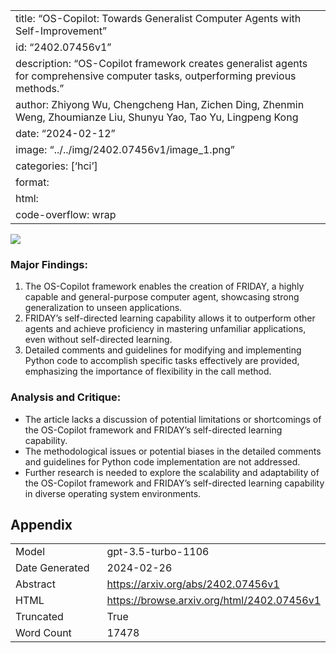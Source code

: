 
---
title: "OS-Copilot: Towards Generalist Computer Agents with Self-Improvement"
id: "2402.07456v1"
description: "OS-Copilot framework creates generalist agents for comprehensive computer tasks, outperforming previous methods."
author: Zhiyong Wu, Chengcheng Han, Zichen Ding, Zhenmin Weng, Zhoumianze Liu, Shunyu Yao, Tao Yu, Lingpeng Kong
date: "2024-02-12"
image: "../../img/2402.07456v1/image_1.png"
categories: ['hci']
format:
  html:
    code-overflow: wrap
---

![](../../img/2402.07456v1/image_1.png)

### Major Findings:
1. The OS-Copilot framework enables the creation of FRIDAY, a highly capable and general-purpose computer agent, showcasing strong generalization to unseen applications.
2. FRIDAY's self-directed learning capability allows it to outperform other agents and achieve proficiency in mastering unfamiliar applications, even without self-directed learning.
3. Detailed comments and guidelines for modifying and implementing Python code to accomplish specific tasks effectively are provided, emphasizing the importance of flexibility in the call method.

### Analysis and Critique:
- The article lacks a discussion of potential limitations or shortcomings of the OS-Copilot framework and FRIDAY's self-directed learning capability.
- The methodological issues or potential biases in the detailed comments and guidelines for Python code implementation are not addressed.
- Further research is needed to explore the scalability and adaptability of the OS-Copilot framework and FRIDAY's self-directed learning capability in diverse operating system environments.

## Appendix

|          |          |
|----------|----------|
| Model     | gpt-3.5-turbo-1106       |
| Date Generated     | 2024-02-26       |
| Abstract | [https://arxiv.org/abs/2402.07456v1](https://arxiv.org/abs/2402.07456v1)        |
| HTML     | [https://browse.arxiv.org/html/2402.07456v1](https://browse.arxiv.org/html/2402.07456v1)       |
| Truncated       | True       |
| Word Count       | 17478       |